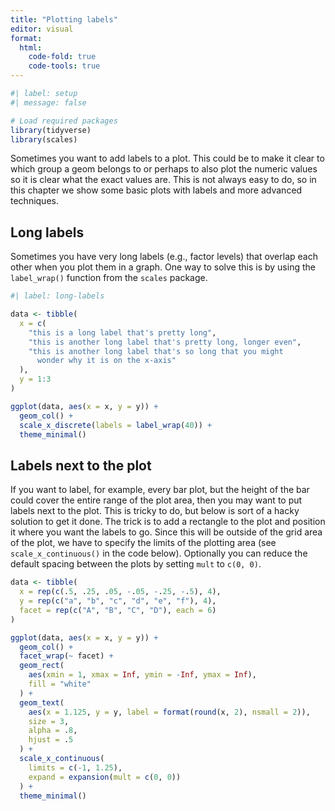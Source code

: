 ```yaml
---
title: "Plotting labels"
editor: visual
format:
  html:
    code-fold: true
    code-tools: true
---
```


```r
#| label: setup
#| message: false

# Load required packages
library(tidyverse)
library(scales)
```

Sometimes you want to add labels to a plot. This could be to make it clear to which group a geom belongs to or perhaps to also plot the numeric values so it is clear what the exact values are. This is not always easy to do, so in this chapter we show some basic plots with labels and more advanced techniques.

## Long labels

Sometimes you have very long labels (e.g., factor levels) that overlap each other when you plot them in a graph. One way to solve this is by using the `label_wrap()` function from the `scales` package.

```r
#| label: long-labels

data <- tibble(
  x = c(
    "this is a long label that's pretty long",
    "this is another long label that's pretty long, longer even",
    "this is another long label that's so long that you might
      wonder why it is on the x-axis"
  ),
  y = 1:3
)

ggplot(data, aes(x = x, y = y)) +
  geom_col() +
  scale_x_discrete(labels = label_wrap(40)) +
  theme_minimal()
```

## Labels next to the plot

If you want to label, for example, every bar plot, but the height of the bar could cover the entire range of the plot area, then you may want to put labels next to the plot. This is tricky to do, but below is sort of a hacky solution to get it done. The trick is to add a rectangle to the plot and position it where you want the labels to go. Since this will be outside of the grid area of the plot, we have to specify the limits of the plotting area (see `scale_x_continuous()` in the code below). Optionally you can reduce the default spacing between the plots by setting `mult` to `c(0, 0)`.

```r
data <- tibble(
  x = rep(c(.5, .25, .05, -.05, -.25, -.5), 4),
  y = rep(c("a", "b", "c", "d", "e", "f"), 4),
  facet = rep(c("A", "B", "C", "D"), each = 6)
)

ggplot(data, aes(x = x, y = y)) +
  geom_col() +
  facet_wrap(~ facet) +
  geom_rect(
    aes(xmin = 1, xmax = Inf, ymin = -Inf, ymax = Inf), 
    fill = "white"
  ) +
  geom_text(
    aes(x = 1.125, y = y, label = format(round(x, 2), nsmall = 2)), 
    size = 3,
    alpha = .8,
    hjust = .5
  ) +
  scale_x_continuous(
    limits = c(-1, 1.25), 
    expand = expansion(mult = c(0, 0))
  ) +
  theme_minimal()
```
